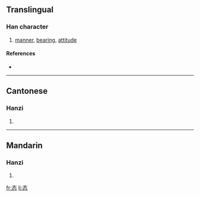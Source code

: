 {{see|態}}
==Translingual==

===Han character===
{{Han char|rn=61|rad=心|as=04|sn=8|four=|canj=大戈心 (KIP)}}

# [[manner]], [[bearing]], [[attitude]]

====References====
* {{Han ref|kx=0379.071|hdz=42273.110|uh=6001|ud=24577}}

----

==Cantonese==

===Hanzi===
{{yue-hanzi|jyut=|y=taai3}}

# {{defn|Cantonese}}

----

==Mandarin==

===Hanzi===
{{cmn-hanzi|tra=態|pin=[[tài]] ([[tai4]])|wg=t'ai<sup>4</sup>}}

# {{defn|Mandarin}}

[[fr:态]]
[[li:态]]